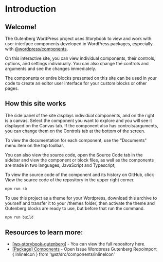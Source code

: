 
<Meta title='Docs/Introduction' name='page' />

# Introduction

## Welcome!

The Gutenberg WordPress project uses Storybook to view and work with user interface components developed in WordPress packages, especially with [@wordpress/components](https://github.com/WordPress/gutenberg/tree/trunk/packages/components).

On this interactive site, you can view individual components, their controls, options, and settings individually. You can also change the controls and arguments and see the changes immediately.

The components or entire blocks presented on this site can be used in your code to create an editor user interface for your custom blocks or other pages.

## How this site works

The side panel of the site displays individual components, and on the right is a canvas. Select the component you want to explore and you will see it displayed on the Canvas tab. If the component also has controls/arguments, you can change them on the Controls tab at the bottom of the screen.

To view the documentation for each component, use the "Documents" menu item on the top toolbar.

You can also view the source code, open the Source Code tab in the sidebar and view the component or block files, as well as the components are made in two languages, JavaScript and Typescript,

To view the source code of the component and its history on GitHub, click <InlineIcon icon ="repository" /> View the source code of the repository in the upper right corner.

```bash
npm run sb
```

To use this project as a theme for your Wordpress, download this archive to yourself and transfer it to your /themes folder, then activate the theme and Gutenberg blocks are ready to use, but before that run the command.

```bash
npm run build
```

## Resources to learn more:

- [[wp-storybook-gutenberg]](https://github.com/Zilero232/wp-storybook-gutenberg) - You can view the full repository here.
- [[Package] Components](https://github.com/Zilero232/wp-storybook-gutenberg/issues) - Open Issue Wordpress Gutenberg Repoimport { InlineIcon } from '@st/src/components/inlineIcon'
